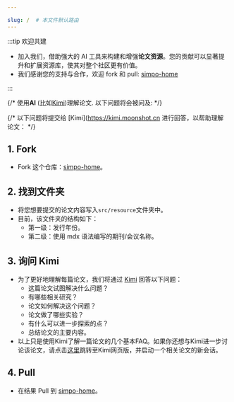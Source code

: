 ```yaml
---

slug: /  # 本文件默认路由
---
```


:::tip 欢迎共建


- 加入我们，借助强大的 AI 工具来构建和增强**论文资源**。您的贡献可以显著提升和扩展资源库，使其对整个社区更有价值。
- 我们感谢您的支持与合作，欢迎 fork 和 pull: [simpo-home](https://github.com/Jakkwj/simpo-home)

:::

{/* 使用**AI** (比如[Kimi](https://kimi.moonshot.cn))理解论文.
以下问题将会被问及: */}

{/* 以下问题将提交给 [Kimi](https://kimi.moonshot.cn 进行回答，以帮助理解论文： */}


## <a id="fork"></a>1. Fork

- Fork 这个仓库：[simpo-home](https://github.com/Jakkwj/simpo-home)。

## <a id="find_folder"></a>2. 找到文件夹
- 将您想要提交的论文内容写入`src/resource`文件夹中。
- 目前，该文件夹的结构如下：
    - 第一级：发行年份。
    - 第二级：使用 mdx 语法编写的期刊/会议名称。

## <a id="ask_kimi"></a>3. 询问 Kimi


- 为了更好地理解每篇论文，我们将通过 [Kimi](https://kimi.moonshot.cn) 回答以下问题：
    - 这篇论文试图解决什么问题？
    - 有哪些相关研究？
    - 论文如何解决这个问题？
    - 论文做了哪些实验？
    - 有什么可以进一步探索的点？
    - 总结论文的主要内容。
- 以上只是使用Kimi了解一篇论文的几个基本FAQ。如果你还想与Kimi进一步讨论该论文，请点击[这里](https://kimi.moonshot.cn)跳转至Kimi网页版，并启动一个相关论文的新会话。

## <a id="pull"></a>4. Pull

- 在结果 Pull 到 [simpo-home](https://github.com/Jakkwj/simpo-home)。
